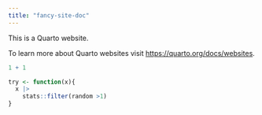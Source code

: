 ```yaml
---
title: "fancy-site-doc"
---
```


This is a Quarto website.

To learn more about Quarto websites visit <https://quarto.org/docs/websites>.

```r
1 + 1
```


```r
try <- function(x){
  x |>
    stats::filter(random >1)
}
```


